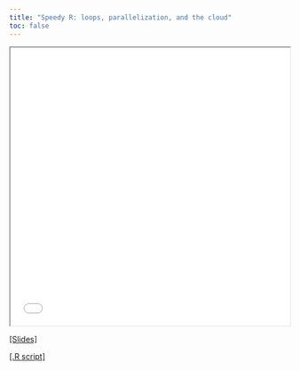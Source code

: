 ```yaml
---
title: "Speedy R: loops, parallelization, and the cloud"
toc: false
---
```


<iframe class="stretch" style="width: 100%; height: 500px" src="speedyr/slides_speedyr.html"></iframe> 

[[Slides]](speedyr/slides_speedyr.html){.external target="_blank"}

<a href="speedyr/code_speedyr.R" download>[.R script]</a>
